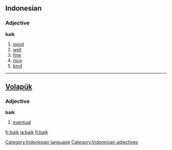 ==Indonesian==
===Adjective===
'''baik'''
# [[good]]
# [[well]]
# [[fine]]
# [[nice]]
# [[kind]]

[[Category:Indonesian language]]
[[Category:Indonesian adjectives]]

----

==[[Volapük]]==
===Adjective===
'''baik'''
# [[eventual]]

[[fr:baik]]
[[ja:baik]]
[[fi:baik]]